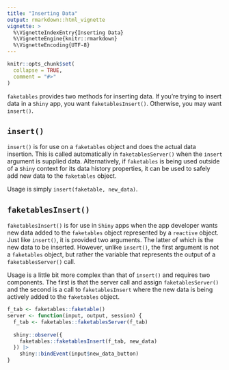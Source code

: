 ```yaml
---
title: "Inserting Data"
output: rmarkdown::html_vignette
vignette: >
  %\VignetteIndexEntry{Inserting Data}
  %\VignetteEngine{knitr::rmarkdown}
  %\VignetteEncoding{UTF-8}
---
```


```r
knitr::opts_chunk$set(
  collapse = TRUE,
  comment = "#>"
)
```

`faketables` provides two methods for inserting data. If you're trying to insert data in a `Shiny` app, you want `faketablesInsert()`. Otherwise, you may want `insert()`.

## `insert()`

`insert()` is for use on a `faketables` object and does the actual data insertion. This is called automatically in `faketablesServer()` when the `insert` argument is supplied data. Alternatively, if `faketables` is being used outside of a `Shiny` context for its data history properties, it can be used to safely add new data to the `faketables` object.

Usage is simply `insert(faketable, new_data)`.

## `faketablesInsert()`

`faketablesInsert()` is for use in `Shiny` apps when the app developer wants new data added to the `faketables` object represented by a `reactive` object. Just like `insert()`, it is provided two arguments. The latter of which is the new data to be inserted. However, unlike `insert()`, the first argument is not a `faketables` object, but rather the variable that represents the output of a `faketablesServer()` call.

Usage is a little bit more complex than that of `insert()` and requires two components. The first is that the server call and assign `faketablesServer()` and the second is a call to `faketablesInsert` where the new data is being actively added to the `faketables` object.

```r
f_tab <- faketables::faketable()
server <- function(input, output, session) {
  f_tab <- faketables::faketablesServer(f_tab)
  
  shiny::observe({
    faketables::faketablesInsert(f_tab, new_data)
  }) |>
    shiny::bindEvent(input$new_data_button)
}
```

